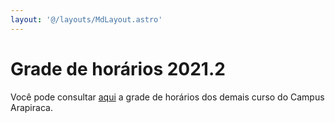 ```yaml
---
layout: '@/layouts/MdLayout.astro'
---
```






Grade de horários 2021.2
========================








Você pode consultar [aqui](../../documentos/imagens/horario-campus-arapiracaca-2021-2.pdf) a grade de horários dos demais curso do Campus Arapiraca. 












